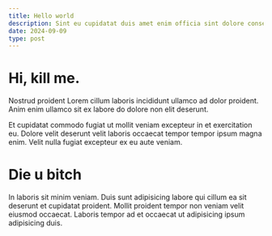 ```yaml
---
title: Hello world
description: Sint eu cupidatat duis amet enim officia sint dolore consequat incididunt esse do ex magna.
date: 2024-09-09
type: post
---
```


# Hi, kill me.

Nostrud proident Lorem cillum laboris incididunt ullamco ad dolor proident.
Anim enim ullamco sit ex labore do dolore non elit deserunt.

Et cupidatat commodo fugiat ut mollit veniam excepteur in et exercitation eu.
Dolore velit deserunt velit laboris occaecat tempor tempor ipsum magna enim.
Velit nulla fugiat excepteur ex eu aute veniam.

# Die u bitch

In laboris sit minim veniam.
Duis sunt adipisicing labore qui cillum ea sit deserunt et cupidatat proident.
Mollit proident tempor non veniam velit eiusmod occaecat.
Laboris tempor ad et occaecat ut adipisicing ipsum adipisicing duis.
